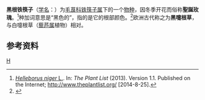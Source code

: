 {{他用|subject=植物物种|other=同名电影|圣诞玫瑰 (电影)}}
{{Speciesbox 
| genus = Helleborus
| species = niger
| authority = [[L.|L.]], 1753
| image = 2006-12-18Helleborus niger06.jpg
| synonyms_ref =<ref name="theplantlist"/>
| synonyms = 
*''Helleborus altifolius''<br><small>[[Steud.|Steud.]], 1840</small>
*''Helleborus grandiflorus''<br><small>[[Salisb.|Salisb.]], 1796</small>
}}

'''黑根铁筷子'''（[[学名|学名]]：{{lang|la|''Helleborus niger''}}）为[[毛茛科|毛茛科]][[铁筷子属|铁筷子属]]下的一个[[物种|物种]]，因冬季开花而俗称'''聖誕玫瑰'''。<ref name="theplantlist">[http://www.theplantlist.org/tpl1.1/record/kew-2844780 ''Helleborus niger'' L.]. In: ''The Plant List'' (2013). Version 1.1. Published on the Internet; http://www.theplantlist.org/ {{Wayback|url=http://www.theplantlist.org/ |date=20190523171514 }} [2014-8-25].</ref>种加词意思是“黑色的”，指的是它的根部颜色。<ref>{{Cite web|title=The dark side of the Christmas Rose|url=https://www.rhs.org.uk/education-learning/blogs/libraries/December-2016/hellebores|accessdate=2019-10-17|author=Briggs, Gill|date=2016-12-23|format=|publisher=The Royal Horticultural Society|language=|archive-date=2019-10-17|archive-url=https://web.archive.org/web/20191017174055/https://www.rhs.org.uk/education-learning/blogs/libraries/December-2016/hellebores|dead-url=no}}</ref>欧洲古代称之为'''黑嚏根草'''，与白嚏根草（[[藜芦属|藜芦属]]植物）相对。

== 参考资料 ==
{{reflist}}

{{wikispecies|Helleborus niger}}
{{commons category|Helleborus niger}}
{{Taxonbar}}

[[Category:铁筷子属|H]]